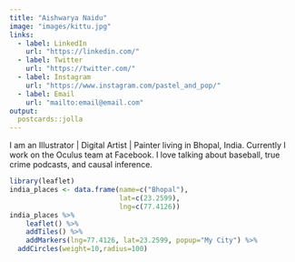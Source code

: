 ```yaml
---
title: "Aishwarya Naidu"
image: "images/kittu.jpg"
links:
  - label: LinkedIn
    url: "https://linkedin.com/"
  - label: Twitter
    url: "https://twitter.com/"
  - label: Instagram
    url: "https://www.instagram.com/pastel_and_pop/"
  - label: Email
    url: "mailto:email@email.com"
output:
  postcards::jolla
---
```

 
I am an Illustrator | Digital Artist | Painter living in Bhopal, India. 
Currently I work on the Oculus team at Facebook. I love talking about baseball, 
true crime podcasts, and causal inference.

```r
library(leaflet)
india_places <- data.frame(name=c("Bhopal"),
                           lat=c(23.2599),
                           lng=c(77.4126))
india_places %>%
    leaflet() %>%
    addTiles() %>%
    addMarkers(lng=77.4126, lat=23.2599, popup="My City") %>%
  addCircles(weight=10,radius=100)
```

